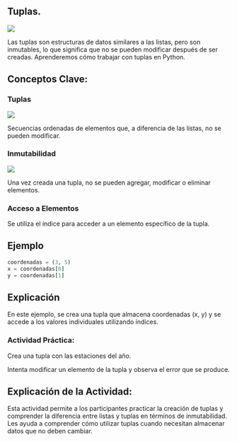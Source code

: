 ## Tuplas.

![](images/tupla001.png){fig-align="center"}

Las tuplas son estructuras de datos similares a las listas, pero son inmutables, lo que significa que no se pueden modificar después de ser creadas. Aprenderemos cómo trabajar con tuplas en Python.

## Conceptos Clave:

### Tuplas

![](images/tupla002.png){fig-align="center"}

Secuencias ordenadas de elementos que, a diferencia de las listas, no se pueden modificar.

### Inmutabilidad

![](images/tupla003.png){fig-align="center"}

Una vez creada una tupla, no se pueden agregar, modificar o eliminar elementos.

### Acceso a Elementos

Se utiliza el índice para acceder a un elemento específico de la tupla.

## Ejemplo

``` python
coordenadas = (3, 5)
x = coordenadas[0]
y = coordenadas[1]
```

## Explicación

En este ejemplo, se crea una tupla que almacena coordenadas (x, y) y se accede a los valores individuales utilizando índices.

::: callout-important
### Actividad Práctica:

Crea una tupla con las estaciones del año.

Intenta modificar un elemento de la tupla y observa el error que se produce.
:::

## Explicación de la Actividad:

Esta actividad permite a los participantes practicar la creación de tuplas y comprender la diferencia entre listas y tuplas en términos de inmutabilidad. Les ayuda a comprender cómo utilizar tuplas cuando necesitan almacenar datos que no deben cambiar.